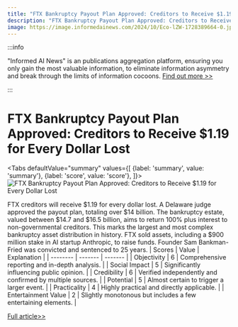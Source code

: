 ```yaml
---
title: "FTX Bankruptcy Payout Plan Approved: Creditors to Receive $1.19 for Every Dollar Lost"
description: "FTX Bankruptcy Payout Plan Approved: Creditors to Receive $1.19 for Every Dollar Lost"
image: https://image.informedainews.com/2024/10/Eco-lZW-1728389664-0.jpg
---
```



:::info

"Informed AI News" is an publications aggregation platform, ensuring you only gain the most valuable information, to eliminate information asymmetry and break through the limits of information cocoons.  [Find out more >>](/)

:::

# FTX Bankruptcy Payout Plan Approved: Creditors to Receive $1.19 for Every Dollar Lost


<Tabs
	defaultValue="summary"
	values={[
	{label: 'summary', value: 'summary'},
	{label: 'score', value: 'score'},
]}>
<TabItem value="summary">
<img
  src="https://image.informedainews.com/2024/10/Eco-lZW-1728389664-0.jpg"
  alt="FTX Bankruptcy Payout Plan Approved: Creditors to Receive $1.19 for Every Dollar Lost"
/>



FTX creditors will receive $1.19 for every dollar lost. A Delaware judge approved the payout plan, totaling over $14 billion. The bankruptcy estate, valued between $14.7 and $16.5 billion, aims to return 100% plus interest to non-governmental creditors. This marks the largest and most complex bankruptcy asset distribution in history. FTX sold assets, including a $900 million stake in AI startup Anthropic, to raise funds. Founder Sam Bankman-Fried was convicted and sentenced to 25 years.
</TabItem>
<TabItem value="score">
	| Scores     | Value   | Explanation |
	| -------- | ------- | ------- |
	| Objectivity  | 6    | Comprehensive reporting and in-depth analysis.    |
	| Social Impact | 5     | Significantly influencing public opinion.    |
	| Credibility    | 6    | Verified independently and confirmed by multiple sources.    |
	| Potential    | 5    | Almost certain to trigger a larger event.    |
	| Practicality    | 4    | Highly practical and directly applicable.    |
	| Entertainment Value    | 2    | Slightly monotonous but includes a few entertaining elements.    |
</TabItem>
</Tabs>

[Full article>>](https://www.cnbc.com/2024/10/07/ftx-bankruptcy-judge-approves-more-than-14-billion-payback-plan.html)
